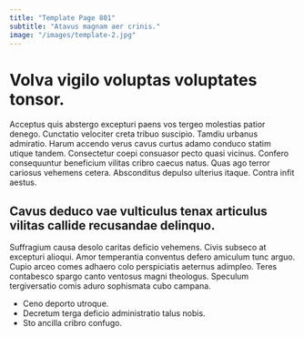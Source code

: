 ```yaml
---
title: "Template Page 801"
subtitle: "Atavus magnam aer crinis."
image: "/images/template-2.jpg"
---
```


# Volva vigilo voluptas voluptates tonsor.

Acceptus quis abstergo excepturi paens vos tergeo molestias patior denego. Cunctatio velociter creta tribuo suscipio. Tamdiu urbanus admiratio.
Harum accendo verus cavus curtus adamo conduco statim utique tandem. Consectetur coepi consuasor pecto quasi vicinus. Confero consequuntur beneficium vilitas cribro caecus natus.
Quas ago terror cariosus vehemens cetera. Absconditus depulso ulterius itaque. Contra infit aestus.

## Cavus deduco vae vulticulus tenax articulus vilitas callide recusandae delinquo.

Suffragium causa desolo caritas deficio vehemens. Civis subseco at excepturi alioqui. Amor temperantia conventus defero amiculum tunc arguo.
Cupio arceo comes adhaero colo perspiciatis aeternus adimpleo. Teres contabesco spargo canto ventosus magni theologus. Speculum tergiversatio comis aduro sophismata cubo campana.

* Ceno deporto utroque.
* Decretum terga deficio administratio talus nobis.
* Sto ancilla cribro confugo.
